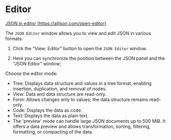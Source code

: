 # Editor

[JSON in editor (https://alljson.com/open-editor)](https://alljson.com/open-editor)

The `JSON Editor` window allows you to view and edit JSON in various formats.


<ThemedImg alt="JSON Editor" name="Editor_view" />

1. Click the "View: Editor" button to open the `JSON Editor` window.

2. Here you can synchronize the position between the JSON panel and the "JSON Editor" window;

Choose the editor mode:

- Tree: Displays data structure and values in a tree format, enabling insertion, duplication, and removal of nodes.
- View: Data and data structure are read-only.
- Form: Allows changes only to values; the data structure remains read-only.
- Code: Displays the data as code.
- Text: Displays the data as plain text.
- The 'preview' mode can handle large JSON documents up to 500 MiB.
  It offers a data preview and allows transformation, sorting,
  filtering, formatting, or compacting of the data.
